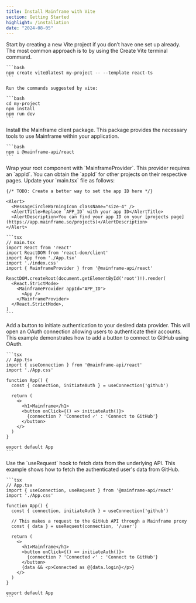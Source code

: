 ```yaml
---
title: Install Mainframe with Vite
section: Getting Started
highlight: /installation
date: "2024-08-05"
---
```


<Steps>
  <Step title="Create project">
    Start by creating a new Vite project if you don’t have one set up already. The most common approach is to by using the Create Vite terminal command.

    ```bash
    npm create vite@latest my-project -- --template react-ts
    ```

    Run the commands suggested by vite:

    ```bash
    cd my-project
    npm install
    npm run dev
    ```

  </Step>
  <Step title="Install Mainframe client">
    Install the Mainframe client package. This package provides the necessary tools to use Mainframe within your application.


    ```bash
    npm i @mainframe-api/react
    ```

  </Step>
  <Step title="Add MainframeProvider">
    Wrap your root component with `MainframeProvider`. This provider requires an `appId`. You can obtain the `appId` for other projects on their respective pages. Update your `main.tsx` file as follows:

    {/* TODO: Create a better way to set the app ID here */}

    <Alert>
      <MessageCircleWarningIcon className="size-4" />
      <AlertTitle>Replace `APP_ID` with your app ID</AlertTitle>
      <AlertDescription>You can find your app ID on your [projects page](https://app.mainframe.so/projects)</AlertDescription>
    </Alert>

    ```tsx
    // main.tsx
    import React from 'react'
    import ReactDOM from 'react-dom/client'
    import App from './App.tsx'
    import './index.css'
    import { MainframeProvider } from '@mainframe-api/react'

    ReactDOM.createRoot(document.getElementById('root')!).render(
      <React.StrictMode>
        <MainframeProvider appId="APP_ID">
          <App />
        </MainframeProvider>
      </React.StrictMode>,
    )
    ```

  </Step>
  <Step title="Initiate authentication">
    Add a button to initiate authentication to your desired data provider. This will open an OAuth connection allowing users to authenticate their accounts. This example demonstrates how to add a button to connect to GitHub using OAuth.

    ```tsx
    // App.tsx
    import { useConnection } from '@mainframe-api/react'
    import './App.css'

    function App() {
      const { connection, initiateAuth } = useConnection('github')

      return (
        <>
          <h1>Mainframe</h1>
          <button onClick={() => initiateAuth()}>
            {connection ? 'Connected ✓' : 'Connect to GitHub'}
          </button>
        </>
      )
    }

    export default App
    ```

  </Step>
  <Step title="Access APIs">
    Use the `useRequest` hook to fetch data from the underlying API. This example shows how to fetch the authenticated user's data from GitHub.

    ```tsx
    // App.tsx
    import { useConnection, useRequest } from '@mainframe-api/react'
    import './App.css'

    function App() {
      const { connection, initiateAuth } = useConnection('github')

      // This makes a request to the GitHub API through a Mainframe proxy
      const { data } = useRequest(connection, '/user')

      return (
        <>
          <h1>Mainframe</h1>
          <button onClick={() => initiateAuth()}>
            {connection ? 'Connected ✓' : 'Connect to GitHub'}
          </button>
          {data && <p>Connected as @{data.login}</p>}
        </>
      )
    }

    export default App
    ```

  </Step>
</Steps>